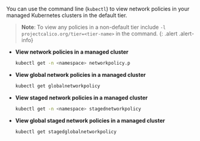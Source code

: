 You can use the command line (`kubectl`) to view network policies in your managed Kubernetes clusters in the default tier.
>**Note**: To view any policies in a non-default tier include `-l projectcalico.org/tier=<tier-name>` in the command.
{: .alert .alert-info}

- **View network policies in a managed cluster**
    ```bash
    kubectl get -n <namespace> networkpolicy.p
    ```

- **View global network policies in a managed cluster**
    ```bash
    kubectl get globalnetworkpolicy
    ```

- **View staged network policies in a managed cluster**
    ```bash
    kubectl get -n <namespace> stagednetworkpolicy
    ```

- **View global staged network policies in a managed cluster**
    ```bash
    kubectl get stagedglobalnetworkpolicy
    ```

